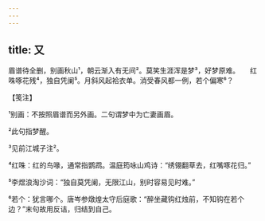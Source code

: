 ```yaml
---
---
---
```

title: 又
---







眉谱待全删，别画秋山¹，朝云渐入有无间²。莫笑生涯浑是梦³，好梦原难。　　红咮啄花残⁴，独自凭阑⁵。月斜风起袷衣单。消受春风都一例，若个偏寒⁶？





【笺注】


¹别画：不按照眉谱而另外画。二句谓梦中为亡妻画眉。

²此句指梦醒。

³见前江城子注²。

⁴红咮：红的鸟喙，通常指鹦鹉。温庭筠咏山鸡诗：“绣翎翻草去，红嘴啄花归。”

⁵李煜浪淘沙词：“独自莫凭阑，无限江山，别时容易见时难。”

⁶若个：犹言哪个。唐岑参燉煌太守后庭歌：“醉坐藏钩红烛前，不知钩在若个边？”末句故用反诘，归结到自己。